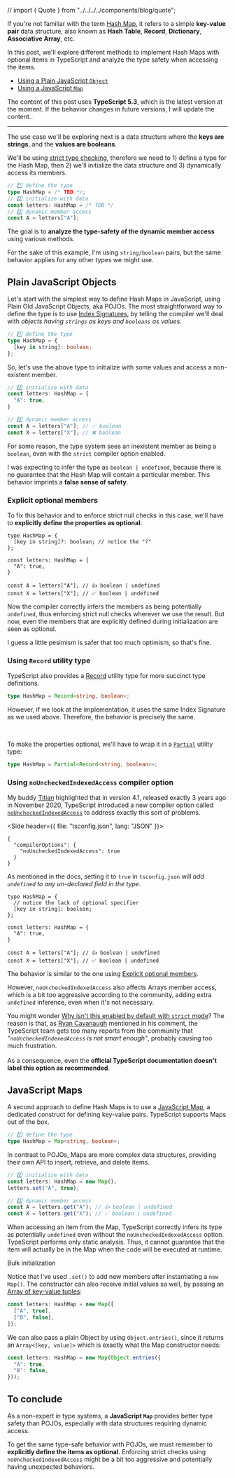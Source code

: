 // import { Quote } from "../../../../components/blog/quote";



If you're not familiar with the term [Hash Map](https://en.wikipedia.org/wiki/Hash_table), it refers to a simple **key-value pair** data structure, also known as **Hash Table**, **Record**, **Dictionary**, **Associative Array**, etc.

In this post, we'll explore different methods to implement Hash Maps with optional items in TypeScript and analyze the type safety when accessing the items.

- [Using a Plain JavaScript `Object`](#plain-javascript-objects)
- [Using a JavaScript `Map`](#javascript-maps)

<Note>The content of this post uses <b>TypeScript 5.3</b>, which is the latest version at the moment. If the behavior changes in future versions, I will update the content..</Note>

---

The use case we'll be exploring next is a data structure where the **keys are strings**, and the **values are booleans**.

We'll be using [strict type checking](https://www.typescriptlang.org/tsconfig#strict), therefore we need to 1) define a type for the Hash Map, then 2) we'll initialize the data structure and 3) dynamically access its members.

```ts
// 1️⃣ define the type
type HashMap = /* TBD */;
// 2️⃣ initialize with data
const letters: HashMap = /* TDB */
// 3️⃣ dynamic member access
const A = letters["A"];
```

The goal is to **analyze the type-safety of the dynamic member access** using various methods.

<Note>For the sake of this example, I'm using <code>string/boolean</code> pairs, but the same behavior applies for any other types we might use.</Note>

## Plain JavaScript Objects

Let's start with the simplest way to define Hash Maps in JavaScript, using Plain Old JavaScript Objects, aka POJOs. The most straightforward way to define the type is to use [Index Signatures](https://www.typescriptlang.org/docs/handbook/2/objects.html#index-signatures), by telling the compiler we'll deal with _objects having `strings` as keys and `booleans` as values_.

```ts
// 1️⃣ define the type
type HashMap = {
  [key in string]: boolean;
};
```

So, let's use the above type to initialize with some values and access a non-existent member.

```ts
// 2️⃣ initialize with data
const letters: HashMap = {
  "A": true,
}

// 3️⃣ dynamic member access
const A = letters["A"]; // ✅ boolean
const X = letters["X"]; // ❌ boolean
```

For some reason, the type system sees an inexistent member as being a `boolean`, even with the `strict` compiler option enabled.

I was expecting to infer the type as `boolean | undefined`, because there is no guarantee that the Hash Map will contain a particular member. This behavior imprints a **false sense of safety**.

### Explicit optional members

To fix this behavior and to enforce strict null checks in this case, we'll have to **explicitly define the properties as optional**:

```ts{2}
type HashMap = {
  [key in string]?: boolean; // notice the "?"
};

const letters: HashMap = {
  "A": true,
}

const A = letters["A"]; // 👍 boolean | undefined
const X = letters["X"]; // ✅ boolean | undefined
```

Now the compiler correctly infers the members as being potentially `undefined`, thus enforcing strict null checks wherever we use the result. But now, even the members that are explicitly defined during initialization are seen as optional.

I guess a little pesimism is safer that too much optimism, so that's fine.

### Using <code>Record</code> utility type

TypeScript also provides a [Record](https://www.typescriptlang.org/docs/handbook/utility-types.html#recordkeys-type) utility type for more succinct type definitions.

```ts
type HashMap = Record<string, boolean>;
```

However, if we look at the implementation, it uses the same Index Signature as we used above. Therefore, the behavior is precisely the same.

<br />

To make the properties optional, we'll have to wrap it in a [`Partial`](https://www.typescriptlang.org/docs/handbook/utility-types.html#partialtype) utility type:

```ts
type HashMap = Partial<Record<string, boolean>>;
```

### Using <code>noUncheckedIndexedAccess</code> compiler option

My buddy [Titian](https://twitter.com/TitianCernicova) highlighted that in version 4.1, released exactly 3 years ago in November 2020, TypeScript introduced a new compiler option called [`noUncheckedIndexedAccess`](https://www.typescriptlang.org/tsconfig#noUncheckedIndexedAccess) to address exactly this sort of problems.

<Side header={{ file: "tsconfig.json", lang: "JSON" }}>

```json{3}
{
  "compilerOptions": {
    "noUncheckedIndexedAccess": true
  }
}
```

</Side>

As mentioned in the docs, setting it to `true` in `tsconfig.json` will _add `undefined` to any un-declared field in the type_.

```ts{2}
type HashMap = {
  // notice the lack of optional specifier
  [key in string]: boolean;
};

const letters: HashMap = {
  "A": true,
}

const A = letters["A"]; // 👍 boolean | undefined
const X = letters["X"]; // ✅ boolean | undefined
```

The behavior is similar to the one using [Explicit optional members](#explicit-optional-members).

However, `noUncheckedIndexedAccess` also affects Arrays member access, which is a bit too aggressive according to the community, adding extra `undefined` inference, even when it's not necessary.

<Note title="NOT RECOMMENDED">
  You might wonder <a href="https://github.com/microsoft/TypeScript/issues/49169">Why isn't this enabled by default with <code>strict</code> mode</a>? The reason is that, as <a href="https://github.com/microsoft/TypeScript/issues/49169#issuecomment-1677712312">Ryan Cavanaugh</a> mentioned in his comment, the TypeScript team gets too many reports from the community that <em>"<code>noUncheckedIndexedAccess</code> is not smart enough"</em>, probably causing too much frustration.
  <br />
  <br />
  As a consequence, even the <strong>official TypeScript documentation doesn't label this option as recommended</strong>.
</Note>

## JavaScript Maps

A second approach to define Hash Maps is to use a [JavaScript Map](https://developer.mozilla.org/en-US/docs/Web/JavaScript/Reference/Global_Objects/Map), a dedicated construct for defining key-value pairs. TypeScript supports Maps out of the box.

```ts
// 1️⃣ define the type
type HashMap = Map<string, boolean>;
```

In contrast to POJOs, Maps are more complex data structures, providing their own API to insert, retrieve, and delete items.
```ts
// 2️⃣ initialize with data
const letters: HashMap = new Map();
letters.set("A", true);

// 3️⃣ dynamic member access
const A = letters.get("A"); // 👍 boolean | undefined
const X = letters.get("X"); // ✅ boolean | undefined
```

When accessing an item from the Map, TypeScript correctly infers its type as potentially `undefined` even without the `noUncheckedIndexedAccess` option. TypeScript performs only static analysis. Thus, it cannot guarantee that the item will actually be in the Map when the code will be executed at runtime.

<Subheading>Bulk initialization</Subheading>

Notice that I've used `.set()` to add new members after instantiating a `new Map()`. The constructor can also receive initial values sa well, by passing an [Array of key-value tuples](https://developer.mozilla.org/en-US/docs/Web/JavaScript/Reference/Global_Objects/Map#relation_with_array_objects):

```ts
const letters: HashMap = new Map([
  ["A", true],
  ["B", false],
]);
```

We can also pass a plain Object by using `Object.entries()`, since it returns an `Array<[key, value]>` which is exactly what the Map constructor needs:

```ts
const letters: HashMap = new Map(Object.entries({
  "A": true,
  "B": false,
}));
```


## To conclude

As a non-expert in type systems, a **JavaScript `Map`** provides better type safety than POJOs, especially with data structures requiring dynamic access.

To get the same type-safe behavior with POJOs, we must remember to **explicitly define the items as optional**. Enforcing strict checks using `noUncheckedIndexedAccess` might be a bit too aggressive and potentially having unexpected behaviors.